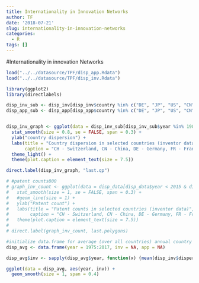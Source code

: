 ```yaml
---
title: Internationality in Innovation Networks
author: TF
date: '2018-07-21'
slug: internationality-in-innovation-networks
categories:
  - R
tags: []
---
```

#Internationality in innovation Networks


```r
load("../../datasource/TPF/disp_app.Rdata")
load("../../datasource/TPF/disp_inv.Rdata")

library(ggplot2)
library(directlabels)

disp_inv_sub <- disp_inv[disp_inv$country %in% c("DE", "JP", "US", "CN", "KR", "GB", "FR", "CH"), ]
disp_app_sub <- disp_app[disp_app$country %in% c("DE", "JP", "US", "CN", "KR", "GB", "FR", "CH"), ]


disp_inv_graph <- ggplot(data = disp_inv_sub[disp_inv_sub$year %in% 1988:2016, ], aes(year, dispersion, color = country))+
  stat_smooth(size = 0.8, se = FALSE, span = 0.3) +
  ylab("country dispersion") +
  labs(title = "Country dispersion in selected countries (inventor data)",
       caption = "CH - Switzerland, CN - China, DE - Germany, FR - France, GB - Great Britain, JP - Japan, KR - Korea, US - United States") +
  theme_light() +
  theme(plot.caption = element_text(size = 7.5))

direct.label(disp_inv_graph, "last.qp")

# #patent counts800
# graph_inv_count <- ggplot(data = disp_data[disp_data$year < 2015 & disp_data$year > 1980, ], aes(year, inv_count, color = country))+
#   stat_smooth(size = 1, se = FALSE, span = 0.3) +
#   #geom_line(size = 1) +
#   ylab("Patent count") +
#   labs(title = "Patent counts in selected countries (inventor data)",
#        caption = "CH - Switzerland, CN - China, DE - Germany, FR - France, GB - Great Britain, JP - Japan, KR - Korea, US - United States") +
#   theme(plot.caption = element_text(size = 7.5))
# 
# direct.label(graph_inv_count, last.polygons)

```

```r
#initialize data.frame for average (over all countries) annual country dispersion
disp_avg <- data.frame(year = 1975:2017, inv = NA, app = NA)

disp_avg$inv <- sapply(disp_avg$year, function(x) {mean(disp_inv$dispersion[disp_inv$year == x], na.rm = TRUE)})

ggplot(data = disp_avg, aes(year, inv)) +
  geom_smooth(size = 1, span = 0.4)
```









